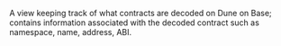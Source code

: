 A view keeping track of what contracts are decoded on Dune on Base; contains information associated with the decoded contract such as namespace, name, address, ABI.